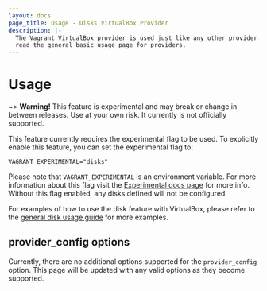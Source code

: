 ```yaml
---
layout: docs
page_title: Usage - Disks VirtualBox Provider
description: |-
  The Vagrant VirtualBox provider is used just like any other provider. Please
  read the general basic usage page for providers.
---
```


# Usage

~> **Warning!** This feature is experimental and may break or
change in between releases. Use at your own risk. It currently is not officially
supported.

This feature currently requires the experimental flag to be used. To explicitly enable this feature, you can set the experimental flag to:

```
VAGRANT_EXPERIMENTAL="disks"
```

Please note that `VAGRANT_EXPERIMENTAL` is an environment variable. For more
information about this flag visit the [Experimental docs page](/vagrant/docs/experimental/)
for more info. Without this flag enabled, any disks defined will not be configured.

For examples of how to use the disk feature with VirtualBox, please refer to the
[general disk usage guide](/vagrant/docs/disks/usage) for more examples.

## provider_config options

Currently, there are no additional options supported for the `provider_config` option.
This page will be updated with any valid options as they become supported.
